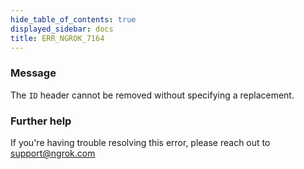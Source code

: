```yaml
---
hide_table_of_contents: true
displayed_sidebar: docs
title: ERR_NGROK_7164
---
```




### Message

The `ID` header cannot be removed without specifying a replacement.

<ErrorDetails error="err_ngrok_7164" />

### Further help

If you're having trouble resolving this error, please reach out to [support@ngrok.com](mailto:support@ngrok.com?subject=Help%20with%20ERR_NGROK_7164)
